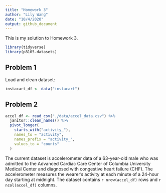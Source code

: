 ```yaml
---
title: "Homework 3"
author: "Lily Wang"
date: "10/4/2020"
output: github_document
---
```


This is my solution to Homework 3.

```r
library(tidyverse)
library(p8105.datasets)
```

## Problem 1

Load and clean dataset:

```r
instacart_df <- data("instacart")
```


## Problem 2

```r
accel_df <- read_csv("./data/accel_data.csv") %>% 
  janitor::clean_names() %>% 
  pivot_longer(
    starts_with("activity_"),
    names_to = "activity",
    names_prefix = "activity_",
    values_to = "counts"
  )
```

The current dataset is accelerometer data of a 63-year-old male who was admitted to the Advanced Cardiac Care Center of Columbia University Medical Center and diagnosed with congestive heart failure (CHF). The accelerometer measures the wearer's activity at each minute of a 24-hour day starting at midnight. The dataset contains `r nrow(accel_df)` rows and `r ncol(accel_df)` columns.